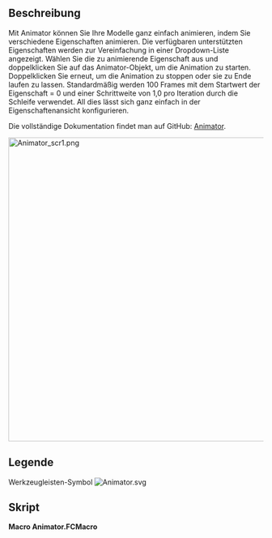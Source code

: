 <languages/>

{{Macro/de
|Name=Macro Animator
|Name/de=Makro Animator
|Icon=Animator.svg
|Description=Animieren Sie Ihr Modell, indem Sie seine Eigenschaften mit dieser Funktion animieren Python-Objekt
|Author=TheMarkster
|Version=0.2023.09.30c
|Date=2022-09-30
|FCVersion=Python 3-Versionen
|Download=[https://wiki.freecad.org/File:Animator.svg Werkzeugleisten-Symbol]
|Links=[https://github.com/mwganson/animator Vollständige Dokumentation auf GitHub]
}}

<span id="Description"></span>
== Beschreibung ==

Mit Animator können Sie Ihre Modelle ganz einfach animieren, indem Sie verschiedene Eigenschaften animieren. Die verfügbaren unterstützten Eigenschaften werden zur Vereinfachung in einer Dropdown-Liste angezeigt. Wählen Sie die zu animierende Eigenschaft aus und doppelklicken Sie auf das Animator-Objekt, um die Animation zu starten. Doppelklicken Sie erneut, um die Animation zu stoppen oder sie zu Ende laufen zu lassen. Standardmäßig werden 100 Frames mit dem Startwert der Eigenschaft = 0 und einer Schrittweite von 1,0 pro Iteration durch die Schleife verwendet. All dies lässt sich ganz einfach in der Eigenschaftenansicht konfigurieren.

Die vollständige Dokumentation findet man auf GitHub: [https://github.com/mwganson/animator Animator].

[[File:Animator_scr1.png|600px]]
{{Caption|Bildschirmaufnahme des Makros Animator}}

<span id="Legend"></span>
== Legende ==

{{Codeextralink|https://gist.github.com/mwganson/dace9e8dcfd861500647f9405c668358/raw/1ee79040c95862cf416d6fb6e3f7975c1c8a7f74/Animator.FCMacro|Animator.FCMacro}}

Werkzeugleisten-Symbol
[[Image:Animator.svg]]

<span id="Script"></span>
== Skript ==

'''Macro Animator.FCMacro'''

{{CodeDownload|https://gist.github.com/mwganson/dace9e8dcfd861500647f9405c668358|Animator.FCMacro}}